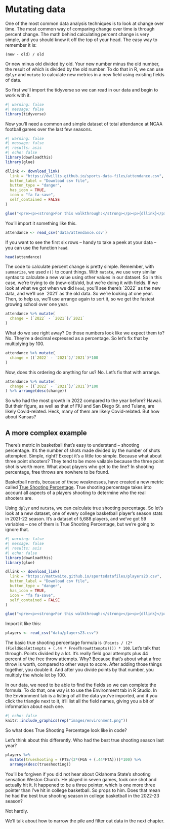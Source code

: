 # Mutating data

One of the most common data analysis techniques is to look at change over time. The most common way of comparing change over time is through percent change. The math behind calculating percent change is very simple, and you should know it off the top of your head. The easy way to remember it is:

`(new - old) / old`

Or new minus old divided by old. Your new number minus the old number, the result of which is divided by the old number. To do that in R, we can use `dplyr` and `mutate` to calculate new metrics in a new field using existing fields of data.

So first we'll import the tidyverse so we can read in our data and begin to work with it.

```r
#| warning: false
#| message: false
library(tidyverse)
```

Now you'll need a common and simple dataset of total attendance at NCAA football games over the last few seasons.

```r
#| warning: false
#| message: false
#| results: asis
#| echo: false
library(downloadthis)
library(glue)

dllink <- download_link(
  link = "https://dwillis.github.io/sports-data-files/attendance.csv",
  button_label = "Download csv file",
  button_type = "danger",
  has_icon = TRUE,
  icon = "fa fa-save",
  self_contained = FALSE
)

glue("<pre><p><strong>For this walkthrough:</strong></p><p>{dllink}</p></pre>")

```

You'll import it something like this.

```r
attendance <- read_csv('data/attendance.csv')
```

If you want to see the first six rows -- handy to take a peek at your data -- you can use the function `head`.

```r
head(attendance)
```

The code to calculate percent change is pretty simple. Remember, with `summarize`, we used `n()` to count things. With `mutate`, we use very similar syntax to calculate a new value using other values in our dataset. So in this case, we're trying to do (new-old)/old, but we're doing it with fields. If we look at what we got when we did `head`, you'll see there's \`2022\` as the new data, and we'll use \`2021\` as the old data. So we're looking at one year. Then, to help us, we'll use arrange again to sort it, so we get the fastest growing school over one year.

```r
attendance %>% mutate(
  change = (`2022` - `2021`)/`2021`
) 
```
What do we see right away? Do those numbers look like we expect them to? No. They're a decimal expressed as a percentage. So let's fix that by multiplying by 100. 

```r
attendance %>% mutate(
  change = ((`2022` - `2021`)/`2021`)*100
) 
```
Now, does this ordering do anything for us? No. Let's fix that with arrange. 

```r
attendance %>% mutate(
  change = ((`2022` - `2021`)/`2021`)*100
) %>% arrange(desc(change))
```

So who had the most growth in 2022 compared to the year before? Hawaii. But their figure, as well as that of FIU and San Diego St. and Tulane, are likely Covid-related. Heck, many of them are likely Covid-related. But how about Kansas?

## A more complex example

There's metric in basketball that's easy to understand -- shooting percentage. It's the number of shots made divided by the number of shots attempted. Simple, right? Except it's a little too simple. Because what about three point shooters? They tend to be more vailable because the three point shot is worth more. What about players who get to the line? In shooting percentage, free throws are nowhere to be found.

Basketball nerds, because of these weaknesses, have created a new metric called [True Shooting Percentage](https://en.wikipedia.org/wiki/True_shooting_percentage). True shooting percentage takes into account all aspects of a players shooting to determine who the real shooters are.

Using `dplyr` and `mutate`, we can calculate true shooting percentage. So let's look at a new dataset, one of every college basketball player's season stats in 2021-22 season. It's a dataset of 5,688 players, and we've got 59 variables -- one of them is True Shooting Percentage, but we're going to ignore that.

```r
#| warning: false
#| message: false
#| results: asis
#| echo: false 
library(downloadthis)
library(glue)

dllink <- download_link(
  link = "https://mattwaite.github.io/sportsdatafiles/players23.csv",
  button_label = "Download csv file",
  button_type = "danger",
  has_icon = TRUE,
  icon = "fa fa-save",
  self_contained = FALSE
)

glue("<pre><p><strong>For this walkthrough:</strong></p><p>{dllink}</p></pre>")

```

Import it like this:

```r
players <- read_csv("data/players23.csv")
```

The basic true shooting percentage formula is `(Points / (2*(FieldGoalAttempts + (.44 * FreeThrowAttempts)))) * 100`. Let's talk that through. Points divided by a lot. It's really field goal attempts plus 44 percent of the free throw attempts. Why? Because that's about what a free throw is worth, compared to other ways to score. After adding those things together, you double it. And after you divide points by that number, you multiply the whole lot by 100.

In our data, we need to be able to find the fields so we can complete the formula. To do that, one way is to use the Environment tab in R Studio. In the Environment tab is a listing of all the data you've imported, and if you click the triangle next to it, it'll list all the field names, giving you a bit of information about each one.

```r
#| echo: false
knitr::include_graphics(rep("images/environment.png"))
```

So what does True Shooting Percentage look like in code?

Let's think about this differently. Who had the best true shooting season last year?

```r
players %>%
  mutate(trueshooting = (PTS/(2*(FGA + (.44*FTA))))*100) %>%
  arrange(desc(trueshooting))
```

You'll be forgiven if you did not hear about Oklahoma State's shooting sensation Weston Church. He played in seven games, took one shot and actually hit it. It happened to be a three pointer, which is one more three pointer than I've hit in college basketball. So props to him. Does that mean he had the best true shooting season in college basketball in the 2022-23 season?

Not hardly.

We'll talk about how to narrow the pile and filter out data in the next chapter.
